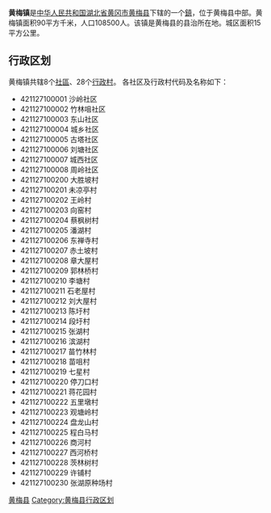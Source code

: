 {{多個問題|
{{Unreferenced|time=2017-08-22T15:54:54+00:00}}
{{Notability Unreferenced |time=2017-08-22T15:54:54+00:00}}
{{Expand|time=2017-08-22T15:54:54+00:00}}
}}
{{Other uses}}
{{中国乡级行政区
|景观照片文件名 = 
|景观照片描述 = 
|汉语拼音 = 
|其他语言 = 
|其他语言名称 = 
|旧称 = 
|地名出处 = 
|位置图文件名 = 
|位置图描述 = 
|自定义图片= 
|建置时间 = 
|政府驻地 = 
|毗邻 = 
|总面积 = 
|总人口 = 
|总人口年份 = 
|户籍人口 = 
|户籍人口年份 = 
|常住人口 = 
|常住人口年份 = 
|人口密度 = 
|GDP = 
|GDP年份 = 
|邮政编码 = 
|电话区号 = 713
|官方网站 = 
|网站名称 = 
|42/11/27/100/000}}
'''黄梅镇'''是[[中华人民共和国|中华人民共和国]][[湖北省|湖北省]][[黄冈市|黄冈市]][[黄梅县|黄梅县]]下辖的一个[[行政建制镇|鎮]]，位于黄梅县中部。黄梅镇面积90平方千米，人口108500人。该镇是黄梅县的县治所在地。城区面积15平方公里。

== 行政区划 ==

黄梅镇共辖8个[[社区_(行政区划)|社區]]、28个[[行政村|行政村]]。
各社区及行政村代码及名称如下：
*421127100001  沙岭社区
*421127100002  竹林咀社区
*421127100003  东山社区
*421127100004  城乡社区
*421127100005  古塔社区
*421127100006  刘塘社区
*421127100007  城西社区
*421127100008  周岭社区
*421127100200  大胜坡村
*421127100201  未凉亭村
*421127100202  王岭村
*421127100203  向窑村
*421127100204  蔡枫树村
*421127100205  潘湖村
*421127100206  东禅寺村
*421127100207  赤土坡村
*421127100208  章大屋村
*421127100209  郭林桥村
*421127100210  李塘村
*421127100211  石老屋村
*421127100212  刘大屋村
*421127100213  陈圩村
*421127100214  段圩村
*421127100215  张湖村
*421127100216  滨湖村
*421127100217  苗竹林村
*421127100218  苗咀村
*421127100219  七星村
*421127100220  停刀口村
*421127100221  蒋花园村
*421127100222  五里墩村
*421127100223  观塘岭村
*421127100224  盘龙山村
*421127100225  程白马村
*421127100226  商河村
*421127100227  西河桥村
*421127100228  茨林树村
*421127100229  许铺村
*421127100230  张湖原种场村

{{湖北省黄冈市黄梅县行政区划}}
{{湖北行政区划小作品}}
[[Category:黄冈建制镇|黄梅县]]
[[Category:黄梅县行政区划|Category:黄梅县行政区划]]